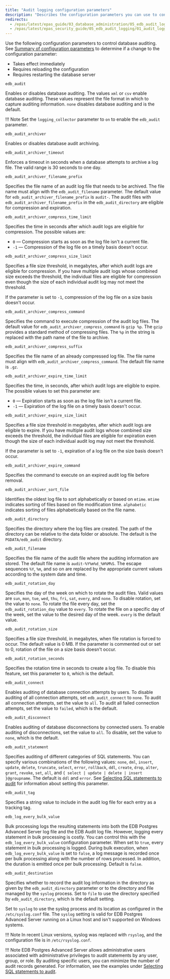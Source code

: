 ```yaml
---
title: "Audit logging configuration parameters"
description: "Describes the configuration parameters you can use to control database auditing"
redirects:
  - /epas/latest/epas_guide/03_database_administration/05_edb_audit_logging/01_audit_logging_configuration_parameters/ #generated for docs/epas/reorg-role-use-case-mode
  - /epas/latest/epas_security_guide/05_edb_audit_logging/01_audit_logging_configuration_parameters/
---
```


Use the following configuration parameters to control database auditing. See [Summary of configuration parameters](/epas/latest/reference/database_administrator_reference/02_summary_of_configuration_parameters/) to determine if a change to the configuration parameter:

- Takes effect immediately 
- Requires reloading the configuration
- Requires restarting the database server

`edb_audit`

 Enables or disables database auditing. The values `xml` or `csv` enable database auditing. These values represent the file format in which to capture auditing information. `none` disables database auditing and is the default.

!!! Note
    Set the `logging_collector` parameter to `on` to enable the `edb_audit` parameter.

`edb_audit_archiver` 

 Enables or disables database audit archiving.

`edb_audit_archiver_timeout` 

 Enforces a timeout in seconds when a database attempts to archive a log file. The valid range is 30 seconds to one day.

`edb_audit_archiver_filename_prefix`

 Specifies the file name of an audit log file that needs to be archived. The file name must align with the `edb_audit_filename` parameter. The default value for `edb_audit_archiver_filename_prefix` is `audit-`. The audit files with `edb_audit_archiver_filename_prefix` in the `edb_audit_directory` are eligible for compression and expiration.

`edb_audit_archiver_compress_time_limit`

 Specifies the time in seconds after which audit logs are eligible for compression. The possible values are: 
 
 - `0` &mdash; Compression starts as soon as the log file isn't a current file. 
 - `-1` &mdash; Compression of the log file on a timely basis doesn't occur.

`edb_audit_archiver_compress_size_limit`

Specifies a file size threshold, in megabytes, after which audit logs are eligible for compression. If you have multiple audit logs whose combined size exceeds the threshold, the individual files are eligible for compression even though the size of each individual audit log may not meet the threshold. 
 
If the parameter is set to `-1`, compression of the log file on a size basis doesn't occur. 

`edb_audit_archiver_compress_command`

 Specifies the command to execute compression of the audit log files. The default value for `edb_audit_archiver_compress_command` is `gzip %p`. The `gzip` provides a standard method of compressing files. The `%p` in the string is replaced with the path name of the file to archive.

`edb_audit_archiver_compress_suffix`

 Specifies the file name of an already compressed log file. The file name must align with `edb_audit_archiver_compress_command`. The default file name is `.gz`.

`edb_audit_archiver_expire_time_limit`

 Specifies the time, in seconds, after which audit logs are eligible to expire. The possible values to set this parameter are: 
 
 - `0` &mdash; Expiration starts as soon as the log file isn't a current file. 
 - `-1` &mdash; Expiration of the log file on a timely basis doesn't occur.

`edb_audit_archiver_expire_size_limit` 

 Specifies a file size threshold in megabytes, after which audit logs are eligible to expire. If you have multiple audit logs whose combined size exceeds the threshold, the individual files are eligible for expiration even though the size of each individual audit log may not meet the threshold.
 
 If the parameter is set to `-1`, expiration of a log file on the size basis doesn't occur. 

`edb_audit_archiver_expire_command`

 Specifies the command to execute on an expired audit log file before removal.

`edb_audit_archiver_sort_file`

 Identifies the oldest log file to sort alphabetically or based on `mtime`. `mtime` indicates sorting of files based on file modification time. `alphabetic` indicates sorting of files alphabetically based on the file name.

`edb_audit_directory`

 Specifies the directory where the log files are created. The path of the directory can be relative to the data folder or absolute. The default is the `PGDATA/edb_audit` directory.

`edb_audit_filename`

 Specifies the file name of the audit file where the auditing information are stored. The default file name is `audit-%Y%m%d_%H%M%S`. The escape sequences `%Y`, `%m`, and so on are replaced by the appropriate current values according to the system date and time.

`edb_audit_rotation_day`

 Specifies the day of the week on which to rotate the audit files. Valid values are `sun`, `mon`, `tue`, `wed`, `thu`, `fri`, `sat`, `every`, and `none`. To disable rotation, set the value to `none`. To rotate the file every day, set the `edb_audit_rotation_day` value to `every`. To rotate the file on a specific day of the week, set the value to the desired day of the week. `every` is the default value.

`edb_audit_rotation_size`

 Specifies a file size threshold, in megabytes, when file rotation is forced to occur. The default value is 0 MB. If the parameter is commented out or set to 0, rotation of the file on a size basis doesn't occur.

`edb_audit_rotation_seconds`

 Specifies the rotation time in seconds to create a log file. To disable this feature, set this parameter to `0`, which is the default.

`edb_audit_connect`

 Enables auditing of database connection attempts by users. To disable auditing of all connection attempts, set `edb_audit_connect` to `none`. To audit all connection attempts, set the value to `all`. To audit all failed connection attempts, set the value to `failed`, which is the default. 

`edb_audit_disconnect`

 Enables auditing of database disconnections by connected users. To enable auditing of disconnections, set the value to `all`. To disable, set the value to `none`, which is the default.

`edb_audit_statement`

 Specifies auditing of different categories of SQL statements. You can specify various combinations of the following values: `none`, `dml`, `insert`, `update`, `delete`, `truncate`, `select`, `error`, `rollback`, `ddl`, `create`, `drop`, `alter`, `grant`, `revoke`, `set`, `all`, and `{ select | update | delete | insert }@groupname`. The default is `ddl` and `error`. See [Selecting SQL statements to audit](/epas/latest/epas_security_guide/05_edb_audit_logging/02_selecting_sql_statements_to_audit/) for information about setting this parameter.

`edb_audit_tag`

 Specifies a string value to include in the audit log file for each entry as a tracking tag.

`edb_log_every_bulk_value`

 Bulk processing logs the resulting statements into both the EDB Postgres Advanced Server log file and the EDB Audit log file. However, logging every statement in bulk processing is costly. You can control this with the `edb_log_every_bulk_value` configuration parameter. When set to `true`, every statement in bulk processing is logged. During bulk execution, when `edb_log_every_bulk_value` is set to `false`, a log message is recorded once per bulk processing along with the number of rows processed. In addition, the duration is emitted once per bulk processing. Default is `false`.

`edb_audit_destination`

 Specifies whether to record the audit log information in the directory as given by the `edb_audit_directory` parameter or to the directory and file managed by the `syslog` process. Set to `file` to use the directory specified by `edb_audit_directory`, which is the default setting.

 Set to `syslog` to use the syslog process and its location as configured in the `/etc/syslog.conf` file. The `syslog` setting is valid for EDB Postgres Advanced Server running on a Linux host and isn't supported on Windows systems. 
 
 !!! Note
    In recent Linux versions, syslog was replaced with `rsyslog`, and the configuration file is in `/etc/rsyslog.conf`.

!!! Note
    EDB Postgres Advanced Server allows administrative users associated with administrative privileges to audit statements by any user, group, or role. By auditing specific users, you can minimize the number of audit records generated. For information, see the examples under [Selecting SQL statements to audit](/epas/latest/epas_security_guide/05_edb_audit_logging/02_selecting_sql_statements_to_audit/).
